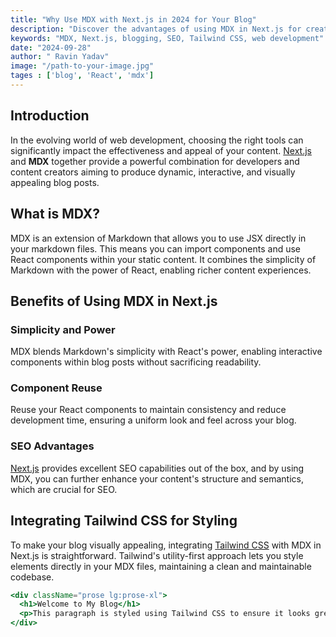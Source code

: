 ```yaml
---
title: "Why Use MDX with Next.js in 2024 for Your Blog"
description: "Discover the advantages of using MDX in Next.js for creating clean, beautiful, and SEO-optimized blog posts."
keywords: "MDX, Next.js, blogging, SEO, Tailwind CSS, web development"
date: "2024-09-28"
author: " Ravin Yadav"
image: "/path-to-your-image.jpg"
tages : ['blog', 'React', 'mdx']
---
```




## Introduction

In the evolving world of web development, choosing the right tools can significantly impact the effectiveness and appeal of your content. [Next.js](https://nextjs.org/) and **MDX** together provide a powerful combination for developers and content creators aiming to produce dynamic, interactive, and visually appealing blog posts.

## What is MDX?

MDX is an extension of Markdown that allows you to use JSX directly in your markdown files. This means you can import components and use React components within your static content. It combines the simplicity of Markdown with the power of React, enabling richer content experiences.

## Benefits of Using MDX in Next.js

### Simplicity and Power

MDX blends Markdown's simplicity with React's power, enabling interactive components within blog posts without sacrificing readability.

### Component Reuse

Reuse your React components to maintain consistency and reduce development time, ensuring a uniform look and feel across your blog.

### SEO Advantages

[Next.js](https://nextjs.org/) provides excellent SEO capabilities out of the box, and by using MDX, you can further enhance your content's structure and semantics, which are crucial for SEO.

## Integrating Tailwind CSS for Styling

To make your blog visually appealing, integrating [Tailwind CSS](https://tailwindcss.com/) with MDX in Next.js is straightforward. Tailwind's utility-first approach lets you style elements directly in your MDX files, maintaining a clean and maintainable codebase.

```jsx
<div className="prose lg:prose-xl">
  <h1>Welcome to My Blog</h1>
  <p>This paragraph is styled using Tailwind CSS to ensure it looks great while being easy to read.</p>
</div>
